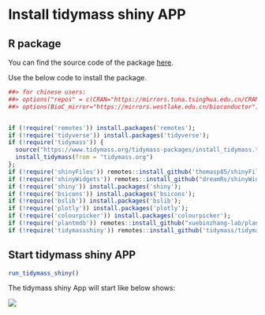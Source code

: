 # Install tidymass shiny APP

## R package

You can find the source code of the package [here](https://github.com/tidymass/tidymass_shiny).

Use the below code to install the package.

```r
##> for chinese users:
##> options("repos" = c(CRAN="https://mirrors.tuna.tsinghua.edu.cn/CRAN/"))
##> options(BioC_mirror="https://mirrors.westlake.edu.cn/bioconductor")


if (!require('remotes')) install.packages('remotes');
if (!require('tidyverse')) install.packages('tidyverse');
if (!require('tidymass')) {
  source("https://www.tidymass.org/tidymass-packages/install_tidymass.txt");
  install_tidymass(from = "tidymass.org")
};
if (!require('shinyFiles')) remotes::install_github('thomasp85/shinyFiles');
if (!require('shinyWidgets')) remotes::install_github("dreamRs/shinyWidgets");
if (!require('shiny')) install.packages('shiny');
if (!require('bsicons')) install.packages('bsicons');
if (!require('bslib')) install.packages('bslib');
if (!require('plotly')) install.packages('plotly');
if (!require('colourpicker')) install.packages('colourpicker');
if (!require('plantmdb')) remotes::install_github("xuebinzhang-lab/plantmdb")  ## plant metabolomics database. for test use.
if (!require('tidymassshiny')) remotes::install_github('tidymass/tidymass_shiny')
```

## Start tidymass shiny APP

```r
run_tidymass_shiny()
```

The tidymass shiny App will start like below shows:

![](figures/figure1.png)


